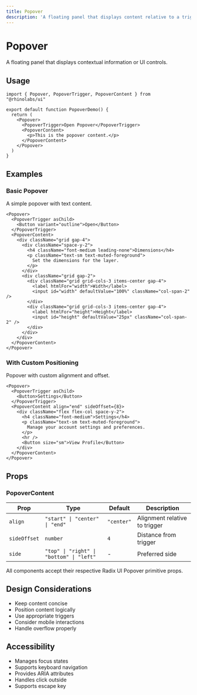 ```yaml
---
title: Popover
description: 'A floating panel that displays content relative to a trigger.'
---
```



# Popover

A floating panel that displays contextual information or UI controls.

## Usage

```tsx
import { Popover, PopoverTrigger, PopoverContent } from "@rhinolabs/ui"

export default function PopoverDemo() {
  return (
    <Popover>
      <PopoverTrigger>Open Popover</PopoverTrigger>
      <PopoverContent>
        <p>This is the popover content.</p>
      </PopoverContent>
    </Popover>
  )
}
```

## Examples

### Basic Popover

A simple popover with text content.

```tsx
<Popover>
  <PopoverTrigger asChild>
    <Button variant="outline">Open</Button>
  </PopoverTrigger>
  <PopoverContent>
    <div className="grid gap-4">
      <div className="space-y-2">
        <h4 className="font-medium leading-none">Dimensions</h4>
        <p className="text-sm text-muted-foreground">
          Set the dimensions for the layer.
        </p>
      </div>
      <div className="grid gap-2">
        <div className="grid grid-cols-3 items-center gap-4">
          <label htmlFor="width">Width</label>
          <input id="width" defaultValue="100%" className="col-span-2" />
        </div>
        <div className="grid grid-cols-3 items-center gap-4">
          <label htmlFor="height">Height</label>
          <input id="height" defaultValue="25px" className="col-span-2" />
        </div>
      </div>
    </div>
  </PopoverContent>
</Popover>
```

### With Custom Positioning

Popover with custom alignment and offset.

```tsx
<Popover>
  <PopoverTrigger asChild>
    <Button>Settings</Button>
  </PopoverTrigger>
  <PopoverContent align="end" sideOffset={8}>
    <div className="flex flex-col space-y-2">
      <h4 className="font-medium">Settings</h4>
      <p className="text-sm text-muted-foreground">
        Manage your account settings and preferences.
      </p>
      <hr />
      <Button size="sm">View Profile</Button>
    </div>
  </PopoverContent>
</Popover>
```

## Props

### PopoverContent

| Prop | Type | Default | Description |
|------|------|---------|-------------|
| `align` | `"start" \| "center" \| "end"` | `"center"` | Alignment relative to trigger |
| `sideOffset` | `number` | `4` | Distance from trigger |
| `side` | `"top" \| "right" \| "bottom" \| "left"` | - | Preferred side |

All components accept their respective Radix UI Popover primitive props.

## Design Considerations

- Keep content concise
- Position content logically
- Use appropriate triggers
- Consider mobile interactions
- Handle overflow properly

## Accessibility

- Manages focus states
- Supports keyboard navigation
- Provides ARIA attributes
- Handles click outside
- Supports escape key
